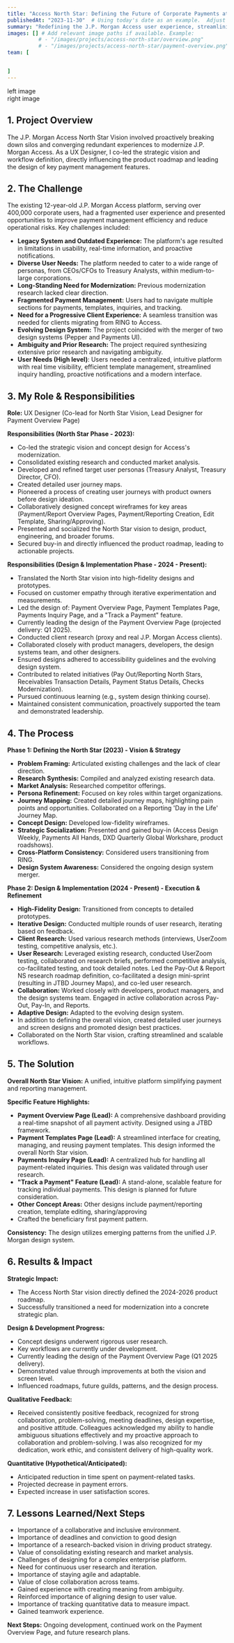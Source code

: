 ```yaml
---
title: "Access North Star: Defining the Future of Corporate Payments at J.P. Morgan"
publishedAt: "2023-11-30"  # Using today's date as an example.  Adjust as needed.
summary: "Redefining the J.P. Morgan Access user experience, streamlining payment management and influencing the product roadmap."
images: [] # Add relevant image paths if available. Example:
          # - "/images/projects/access-north-star/overview.png"
          # - "/images/projects/access-north-star/payment-overview.png"
team: [


]
---
```



<div style={{ display: "flex",  flexDirection: "row", flexWrap: "wrap", alignItems: "center", gap: "2rem",  margin: "2rem 0",}}>
  <div style={{ flex: "1 1 300px", minWidth: "300px", display: "flex", flexDirection: "column", justifyContent: "left", alignItems: "left", }}>
  left image
</div>
  <div style={{ flex: "1 1 300px", minWidth: "300px", }}>
right image
  </div>
  
</div>

## 1. Project Overview

The J.P. Morgan Access North Star Vision involved proactively breaking down silos and converging redundant experiences to modernize J.P. Morgan Access.  As a UX Designer, I co-led the strategic vision and workflow definition, directly influencing the product roadmap and leading the design of key payment management features.

## 2. The Challenge

The existing 12-year-old J.P. Morgan Access platform, serving over 400,000 corporate users, had a fragmented user experience and presented opportunities to improve payment management efficiency and reduce operational risks.  Key challenges included:

*   **Legacy System and Outdated Experience:**  The platform's age resulted in limitations in usability, real-time information, and proactive notifications.
*   **Diverse User Needs:** The platform needed to cater to a wide range of personas, from CEOs/CFOs to Treasury Analysts, within medium-to-large corporations.
*   **Long-Standing Need for Modernization:**  Previous modernization research lacked clear direction.
*   **Fragmented Payment Management:** Users had to navigate multiple sections for payments, templates, inquiries, and tracking.
*   **Need for a Progressive Client Experience:** A seamless transition was needed for clients migrating from RING to Access.
*   **Evolving Design System:**  The project coincided with the merger of two design systems (Pepper and Payments UI).
*   **Ambiguity and Prior Research:**  The project required synthesizing extensive prior research and navigating ambiguity.
* **User Needs (High level)**: Users needed a centralized, intuitive platform with real time visibility, efficient template management, streamlined inquiry handling, proactive notifications and a modern interface.

## 3. My Role & Responsibilities

**Role:** UX Designer (Co-lead for North Star Vision, Lead Designer for Payment Overview Page)

**Responsibilities (North Star Phase - 2023):**

*   Co-led the strategic vision and concept design for Access's modernization.
*   Consolidated existing research and conducted market analysis.
*   Developed and refined target user personas (Treasury Analyst, Treasury Director, CFO).
*   Created detailed user journey maps.
*   Pioneered a process of creating user journeys with product owners before design ideation.
*   Collaboratively designed concept wireframes for key areas (Payment/Report Overview Pages, Payment/Reporting Creation, Edit Template, Sharing/Approving).
*   Presented and socialized the North Star vision to design, product, engineering, and broader forums.
*   Secured buy-in and directly influenced the product roadmap, leading to actionable projects.

**Responsibilities (Design & Implementation Phase - 2024 - Present):**

*   Translated the North Star vision into high-fidelity designs and prototypes.
*   Focused on customer empathy through iterative experimentation and measurements.
*   Led the design of: Payment Overview Page, Payment Templates Page, Payments Inquiry Page, and a "Track a Payment" feature.
*   Currently leading the design of the Payment Overview Page (projected delivery: Q1 2025).
*   Conducted client research (proxy and real J.P. Morgan Access clients).
*   Collaborated closely with product managers, developers, the design systems team, and other designers.
*   Ensured designs adhered to accessibility guidelines and the evolving design system.
*   Contributed to related initiatives (Pay Out/Reporting North Stars, Receivables Transaction Details, Payment Status Details, Checks Modernization).
*   Pursued continuous learning (e.g., system design thinking course).
*   Maintained consistent communication, proactively supported the team and demonstrated leadership.

## 4. The Process

**Phase 1: Defining the North Star (2023) - Vision & Strategy**

*   **Problem Framing:** Articulated existing challenges and the lack of clear direction.
*   **Research Synthesis:** Compiled and analyzed existing research data.
*   **Market Analysis:** Researched competitor offerings.
*   **Persona Refinement:** Focused on key roles within target organizations.
*   **Journey Mapping:** Created detailed journey maps, highlighting pain points and opportunities.  Collaborated on a Reporting 'Day in the Life' Journey Map.
*   **Concept Design:** Developed low-fidelity wireframes.
*   **Strategic Socialization:** Presented and gained buy-in (Access Design Weekly, Payments All Hands, DXD Quarterly Global Workshare, product roadshows).
*   **Cross-Platform Consistency:**  Considered users transitioning from RING.
*   **Design System Awareness:** Considered the ongoing design system merger.

**Phase 2: Design & Implementation (2024 - Present) - Execution & Refinement**

*   **High-Fidelity Design:** Transitioned from concepts to detailed prototypes.
*   **Iterative Design:** Conducted multiple rounds of user research, iterating based on feedback.
*   **Client Research:** Used various research methods (interviews, UserZoom testing, competitive analysis, etc.).
*   **User Research:** Leveraged existing research, conducted UserZoom testing, collaborated on research briefs, performed competitive analysis, co-facilitated testing, and took detailed notes. Led the Pay-Out & Report NS research roadmap definition, co-facilitated a design mini-sprint (resulting in JTBD Journey Maps), and co-led user research.
*   **Collaboration:** Worked closely with developers, product managers, and the design systems team.  Engaged in active collaboration across Pay-Out, Pay-In, and Reports.
*   **Adaptive Design:** Adapted to the evolving design system.
* In addition to defining the overall vision, created detailed user journeys and screen designs and promoted design best practices.
* Collaborated on the North Star vision, crafting streamlined and scalable workflows.

## 5. The Solution

**Overall North Star Vision:** A unified, intuitive platform simplifying payment and reporting management.

**Specific Feature Highlights:**

*   **Payment Overview Page (Lead):** A comprehensive dashboard providing a real-time snapshot of all payment activity. Designed using a JTBD framework.
*   **Payment Templates Page (Lead):** A streamlined interface for creating, managing, and reusing payment templates. This design informed the overall North Star vision.
*   **Payments Inquiry Page (Lead):** A centralized hub for handling all payment-related inquiries. This design was validated through user research.
*   **"Track a Payment" Feature (Lead):** A stand-alone, scalable feature for tracking individual payments. This design is planned for future consideration.
*  **Other Concept Areas:** Other designs include payment/reporting creation, template editing, sharing/approving
* Crafted the beneficiary first payment pattern.

**Consistency:** The design utilizes emerging patterns from the unified J.P. Morgan design system.

## 6. Results & Impact

**Strategic Impact:**

*   The Access North Star vision directly defined the 2024-2026 product roadmap.
*   Successfully transitioned a need for modernization into a concrete strategic plan.

**Design & Development Progress:**

*   Concept designs underwent rigorous user research.
*   Key workflows are currently under development.
*   Currently leading the design of the Payment Overview Page (Q1 2025 delivery).
* Demonstrated value through improvements at both the vision and screen level.
* Influenced roadmaps, future guilds, patterns, and the design process.

**Qualitative Feedback:**

*   Received consistently positive feedback, recognized for strong collaboration, problem-solving, meeting deadlines, design expertise, and positive attitude. Colleagues acknowledged my ability to handle ambiguous situations effectively and my proactive approach to collaboration and problem-solving. I was also recognized for my dedication, work ethic, and consistent delivery of high-quality work.

**Quantitative (Hypothetical/Anticipated):**

*   Anticipated reduction in time spent on payment-related tasks.
*   Projected decrease in payment errors.
*   Expected increase in user satisfaction scores.

## 7. Lessons Learned/Next Steps

*   Importance of a collaborative and inclusive environment.
*   Importance of deadlines and conviction to good design
*   Importance of a research-backed vision in driving product strategy.
*   Value of consolidating existing research and market analysis.
*   Challenges of designing for a complex enterprise platform.
*   Need for continuous user research and iteration.
*   Importance of staying agile and adaptable.
*   Value of close collaboration across teams.
*   Gained experience with creating meaning from ambiguity.
*   Reinforced importance of aligning design to user value.
*   Importance of tracking quantitative data to measure impact.
*  Gained teamwork experience.

**Next Steps:** Ongoing development, continued work on the Payment Overview Page, and future research plans.